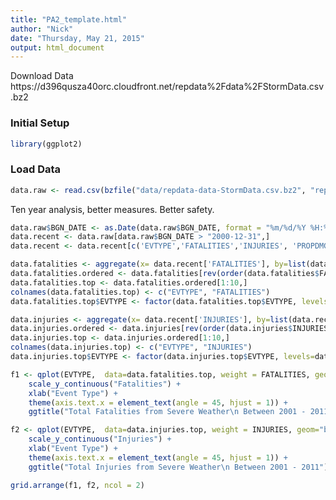```yaml
---
title: "PA2_template.html"
author: "Nick"
date: "Thursday, May 21, 2015"
output: html_document
---
```


Download Data
https://d396qusza40orc.cloudfront.net/repdata%2Fdata%2FStormData.csv.bz2

### Initial Setup
```r
library(ggplot2)
```


### Load Data
```r
data.raw <- read.csv(bzfile("data/repdata-data-StormData.csv.bz2", "repdata-data-StormData.csv"))
```

Ten year analysis, better measures.  Better safety.

```r
data.raw$BGN_DATE <- as.Date(data.raw$BGN_DATE, format = "%m/%d/%Y %H:%M:%S")
data.recent <- data.raw[data.raw$BGN_DATE > "2000-12-31",]
data.recent <- data.recent[c('EVTYPE','FATALITIES','INJURIES', 'PROPDMG',  'PROPDMGEXP', 'CROPDMG', 'CROPDMGEXP')]
```

```r
data.fatalities <- aggregate(x= data.recent['FATALITIES'], by=list(data.recent$EVTYPE), FUN=sum, na.rm=TRUE)
data.fatalities.ordered <- data.fatalities[rev(order(data.fatalities$FATALITIES)),]
data.fatalities.top <- data.fatalities.ordered[1:10,]
colnames(data.fatalities.top) <- c("EVTYPE", "FATALITIES")
data.fatalities.top$EVTYPE <- factor(data.fatalities.top$EVTYPE, levels=data.fatalities.top[rev(order(data.fatalities.top$FATALITIES)), "EVTYPE"])

data.injuries <- aggregate(x= data.recent['INJURIES'], by=list(data.recent$EVTYPE), FUN=sum, na.rm=TRUE)
data.injuries.ordered <- data.injuries[rev(order(data.injuries$INJURIES)),]
data.injuries.top <- data.injuries.ordered[1:10,]
colnames(data.injuries.top) <- c("EVTYPE", "INJURIES")
data.injuries.top$EVTYPE <- factor(data.injuries.top$EVTYPE, levels=data.injuries.top[rev(order(data.injuries.top$INJURIES)), "EVTYPE"])

f1 <- qplot(EVTYPE,  data=data.fatalities.top, weight = FATALITIES, geom="bar") + 
    scale_y_continuous("Fatalities") +
    xlab("Event Type") + 
    theme(axis.text.x = element_text(angle = 45, hjust = 1)) +
    ggtitle("Total Fatalities from Severe Weather\n Between 2001 - 2011")

f2 <- qplot(EVTYPE,  data=data.injuries.top, weight = INJURIES, geom="bar") + 
    scale_y_continuous("Injuries") +
    xlab("Event Type") + 
    theme(axis.text.x = element_text(angle = 45, hjust = 1)) +
    ggtitle("Total Injuries from Severe Weather\n Between 2001 - 2011")

grid.arrange(f1, f2, ncol = 2)
```

